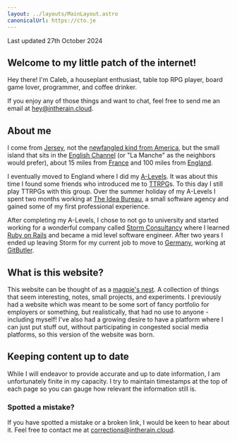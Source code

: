 ```yaml
---
layout: ../layouts/MainLayout.astro
canonicalUrl: https://cto.je
---
```


<p>
    Last updated <time datetime="2024-10-27">27th October 2024</time>
</p>

<article>

# Welcome to my little patch of the internet!

Hey there! I'm Caleb, a houseplant enthusiast, table top RPG player, board
game lover, programmer, and coffee drinker.

If you enjoy any of those things and want to chat, feel free to send me an
email at [hey@intherain.cloud](mailto:hey@intherain.cloud).

## About me

I come from [Jersey](https://en.wikipedia.org/wiki/Jersey), not
the [newfangled kind from America](https://en.wikipedia.org/wiki/New_Jersey), but the small island that sits in the [English Channel](https://en.wikipedia.org/wiki/English_Channel)
(or "La Manche" as the neighbors would prefer), about 15 miles from
[France](https://en.wikipedia.org/wiki/France) and 100 miles
from [England](https://en.wikipedia.org/wiki/England).

I eventually moved to England where I did my
[A-Levels](https://en.wikipedia.org/wiki/A-level). It was about
this time I found some friends who introduced me to
[TTRPG](https://en.wikipedia.org/wiki/Tabletop_role-playing_game)s. To this day I still play TTRPGs with this group. Over the summer
holiday of my A-Levels I spent two months working at
[The Idea Bureau](https://theideabureau.co/), a small software
agency and gained some of my first professional experience.

After completing my A-Levels, I chose to not go to university and started
working for a wonderful company called
[Storm Consultancy](https://stormconsultancy.co.uk/) where I
learned [Ruby on Rails](https://rubyonrails.org/) and became a
mid level software engineer. After two years I ended up leaving Storm for
my current job to move to
[Germany](https://en.wikipedia.org/wiki/Germany), working at
[GitButler](https://gitbutler.com/).

## What is this website?

This website can be thought of as a
[magpie's nest](/phrases/magpies-nest). A collection of
things that seem interesting, notes, small projects, and experiments. I
previously had a website which was meant to be some sort of fancy
portfolio for employers or something, but realistically, that had no use
to anyone - including myself! I've also had a growing desire to have a
platform where I can just put stuff out, without participating in
congested social media platforms, so this version of the website was born.

## Keeping content up to date

While I will endeavor to provide accurate and up to date information, I am
unfortunately finite in my capacity. I try to maintain timestamps at the
top of each page so you can gauge how relevant the information still is.

### Spotted a mistake?

If you have spotted a mistake or a broken link, I would be keen to hear
about it. Feel free to contact me at
[corrections@intherain.cloud](mailto:corrections@intherain.cloud).

</article>